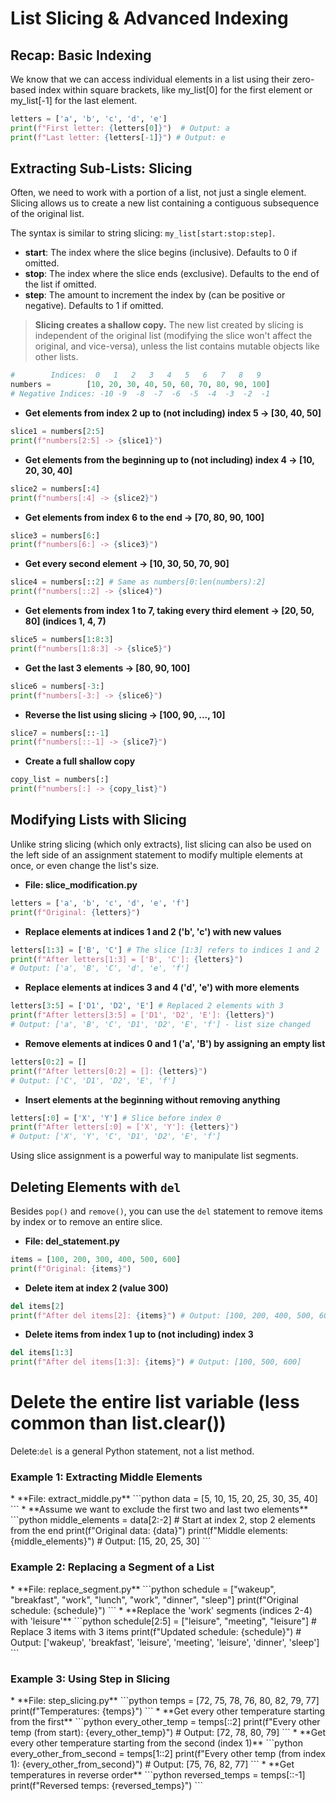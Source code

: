 # List Slicing & Advanced Indexing


## Recap: Basic Indexing
<section id="recap-basic-indexing"></section>

We know that we can access individual elements in a list using their zero-based index within square brackets, like my_list[0] for the first element or my_list[-1] for the last element.

```python
letters = ['a', 'b', 'c', 'd', 'e']
print(f"First letter: {letters[0]}")  # Output: a
print(f"Last letter: {letters[-1]}") # Output: e
```

## Extracting Sub-Lists: Slicing
<section id="extracting-sub-lists-slicing"></section>
Often, we need to work with a portion of a list, not just a single element. Slicing allows us to create a new list containing a contiguous subsequence of the original list.

The syntax is similar to string slicing: `my_list[start:stop:step]`.

*   **start**: The index where the slice begins (inclusive). Defaults to 0 if omitted.
*   **stop**: The index where the slice ends (exclusive). Defaults to the end of the list if omitted.
*   **step**: The amount to increment the index by (can be positive or negative). Defaults to 1 if omitted.

> **Slicing creates a shallow copy.** The new list created by slicing is independent of the original list (modifying the slice won't affect the original, and vice-versa), unless the list contains mutable objects like other lists.

```python
#        Indices:  0   1   2   3   4   5   6   7   8   9
numbers =        [10, 20, 30, 40, 50, 60, 70, 80, 90, 100]
# Negative Indices: -10 -9  -8  -7  -6  -5  -4  -3  -2  -1
```
* **Get elements from index 2 up to (not including) index 5 -> [30, 40, 50]**
```python
slice1 = numbers[2:5]
print(f"numbers[2:5] -> {slice1}")
```
* **Get elements from the beginning up to (not including) index 4 -> [10, 20, 30, 40]**
```python
slice2 = numbers[:4]
print(f"numbers[:4] -> {slice2}")
```
* **Get elements from index 6 to the end -> [70, 80, 90, 100]**
```python
slice3 = numbers[6:]
print(f"numbers[6:] -> {slice3}")
```
* **Get every second element -> [10, 30, 50, 70, 90]**
```python
slice4 = numbers[::2] # Same as numbers[0:len(numbers):2]
print(f"numbers[::2] -> {slice4}")
```
* **Get elements from index 1 to 7, taking every third element -> [20, 50, 80] (indices 1, 4, 7)**
```python
slice5 = numbers[1:8:3]
print(f"numbers[1:8:3] -> {slice5}")
```
* **Get the last 3 elements -> [80, 90, 100]**
```python
slice6 = numbers[-3:]
print(f"numbers[-3:] -> {slice6}")
```
* **Reverse the list using slicing -> [100, 90, ..., 10]**
```python
slice7 = numbers[::-1]
print(f"numbers[::-1] -> {slice7}")
```
* **Create a full shallow copy**
```python
copy_list = numbers[:]
print(f"numbers[:] -> {copy_list}")
```

## Modifying Lists with Slicing
<section id="modifying-lists-with-slicing"></section>

Unlike string slicing (which only extracts), list slicing can also be used on the left side of an assignment statement to modify multiple elements at once, or even change the list's size.

* **File: slice_modification.py**
```python
letters = ['a', 'b', 'c', 'd', 'e', 'f']
print(f"Original: {letters}")
```
* **Replace elements at indices 1 and 2 ('b', 'c') with new values**
```python
letters[1:3] = ['B', 'C'] # The slice [1:3] refers to indices 1 and 2
print(f"After letters[1:3] = ['B', 'C']: {letters}")
# Output: ['a', 'B', 'C', 'd', 'e', 'f']
```
* **Replace elements at indices 3 and 4 ('d', 'e') with more elements**
```python
letters[3:5] = ['D1', 'D2', 'E'] # Replaced 2 elements with 3
print(f"After letters[3:5] = ['D1', 'D2', 'E']: {letters}")
# Output: ['a', 'B', 'C', 'D1', 'D2', 'E', 'f'] - list size changed
```
* **Remove elements at indices 0 and 1 ('a', 'B') by assigning an empty list**
```python
letters[0:2] = []
print(f"After letters[0:2] = []: {letters}")
# Output: ['C', 'D1', 'D2', 'E', 'f']
```
* **Insert elements at the beginning without removing anything**
```python
letters[:0] = ['X', 'Y'] # Slice before index 0
print(f"After letters[:0] = ['X', 'Y']: {letters}")
# Output: ['X', 'Y', 'C', 'D1', 'D2', 'E', 'f']
```

Using slice assignment is a powerful way to manipulate list segments.

## Deleting Elements with `del`
<section id="deleting-elements-with-del"></section>

Besides `pop()` and `remove()`, you can use the `del` statement to remove items by index or to remove an entire slice.
* **File: del_statement.py**
```python
items = [100, 200, 300, 400, 500, 600]
print(f"Original: {items}")
```
* **Delete item at index 2 (value 300)**
```python
del items[2]
print(f"After del items[2]: {items}") # Output: [100, 200, 400, 500, 600]
```
* **Delete items from index 1 up to (not including) index 3**

```python
del items[1:3]
print(f"After del items[1:3]: {items}") # Output: [100, 500, 600]
```
# Delete the entire list variable (less common than list.clear())
Delete:`del` is a general Python statement, not a list method.

### Example 1: Extracting Middle Elements
<section id="example-1-extracting-middle-elements"></section>
* **File: extract_middle.py**
```python
data = [5, 10, 15, 20, 25, 30, 35, 40]
```
* **Assume we want to exclude the first two and last two elements**
```python
middle_elements = data[2:-2] # Start at index 2, stop 2 elements from the end
print(f"Original data: {data}")
print(f"Middle elements: {middle_elements}") # Output: [15, 20, 25, 30]
```

### Example 2: Replacing a Segment of a List
<section id="example-2-replacing-a-segment-of-a-list"></section>
* **File: replace_segment.py**
```python
schedule = ["wakeup", "breakfast", "work", "lunch", "work", "dinner", "sleep"]
print(f"Original schedule: {schedule}")
```
* **Replace the 'work' segments (indices 2-4) with 'leisure'**
```python
schedule[2:5] = ["leisure", "meeting", "leisure"] # Replace 3 items with 3 items
print(f"Updated schedule: {schedule}")
# Output: ['wakeup', 'breakfast', 'leisure', 'meeting', 'leisure', 'dinner', 'sleep']
```

### Example 3: Using Step in Slicing
<section id="example-3-using-step-in-slicing"></section>
* **File: step_slicing.py**
```python
temps = [72, 75, 78, 76, 80, 82, 79, 77]
print(f"Temperatures: {temps}")
```
* **Get every other temperature starting from the first**
```python
every_other_temp = temps[::2]
print(f"Every other temp (from start): {every_other_temp}") # Output: [72, 78, 80, 79]
```
* **Get every other temperature starting from the second (index 1)**
```python
every_other_from_second = temps[1::2]
print(f"Every other temp (from index 1): {every_other_from_second}") # Output: [75, 76, 82, 77]
```
* **Get temperatures in reverse order**
```python
reversed_temps = temps[::-1]
print(f"Reversed temps: {reversed_temps}")
```


<section id="Quiz-time"></section>

<Quiz questions={pythonQuiz} />